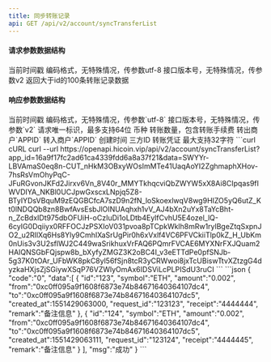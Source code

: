 ---
title: 同步转账记录
api: GET /api/v2/account/syncTransferList
---

#### 请求参数数据结构
<ParamField query="time" type="long" required>
    当前时间戳
</ParamField>
<ParamField query="charset" type="string" required>
    编码格式，无特殊情况，传参数utf-8
</ParamField>
<ParamField query="version" type="string" required>
    接口版本号，无特殊情况，传参数v2
</ParamField>

<ParamField query="max_id" type="string" required>
    返回大于id的100条转账记录数据
</ParamField>


#### 响应参数数据结构
<ResponseField type="object[ ]">
    <Expandable title="object">
        <ResponseField name="time" type="long">当前时间戳</ResponseField>
        <ResponseField name="charset" type="string">编码格式，无特殊情况，传参数`utf-8`</ResponseField>
        <ResponseField name="version" type="string">接口版本号，无特殊情况，传参数`v2`</ResponseField>
        <ResponseField name="id" type="string">请求唯一标识，最多支持64位</ResponseField>
        <ResponseField name="symbol" type="string">币种</ResponseField>
        <ResponseField name="amount" type="string">转账数量，包含转账手续费</ResponseField>
        <ResponseField name="from" type="string">转出商户`APPID`</ResponseField>
        <ResponseField name="to" type="string">转入商户`APPID`</ResponseField>
        <ResponseField name="created_at" type="long">创建时间</ResponseField>
        <ResponseField name="request_id" type="string">三方ID</ResponseField>
        <ResponseField name="receipt" type="string">转账凭证</ResponseField>
        <ResponseField name="remark" type="string">最大支持32字符</ResponseField>
    </Expandable>
</ResponseField>



<RequestExample>
  ```curl cURL
  curl
  --url https://openapi.hicoin.vip/api/v2/account/syncTransferList?app_id=16a9f17fc2ad61ca4339fdd6a8a37f21&data=SWYYr-LBVAmaS0eq8n-CUT_nHkM3OBxyWOsImMTe41UaqAoYI2ZghmaphXHov-7hsRsVmOhyPqC-JFuRGvonJKFd2Jirxv6Vn_8V40r_MMYTkhqcviQbZWYW5xX8Ai8CIpqas9fIWVDIYA_NKBl0UCJpwGxscxLNpjq5Z8-BTyIYDsVBquM9zEQGBCfcA7szD9n2fN_loSkoexlwqV8wg9HIZO5yQ6utZ_Kt0lNDQQb8zn8BwfAvsEsbJlOINUAqhxh1vV_AJ4bXn2uYx8TaYcBht-n_ZcBdxIDt975dbOFUiH-oCzIuDi1oLDtb4EylfCvhU5E4ozel_lQ-6cyIG0Dqiiyx0RFFOCJzPSXIoV031pvoa8pTCpkWklh8mRw1rylBgeZtqSxpnJO2_u2RIlXq6Hs8Yly9CmhIXaSrUgPir0h6xVxlf4VC6PFVCkiiTlp0kZ_H_UbKm0nUis3v3U2sflWJ2C449waSrikhuxVrFAQ6PQmrFVCAE6MYXNrFXJQuam2HAIQNSGbFQjspw8b_bXyfyZMGZ3K2oBC4I_v3eETTdPe0pfSNJb-5g37K0tOAr_UFbWK8pkC8yl56fSjn8tcR3yCRWwoi8jxTcUBiswTtvXZtzgG4dyzkaHXjsZjSGiywXSqP76VZWlyOmAx6IDSViLcPLPISdU3ruCI
  ```
</RequestExample>



<ResponseExample>
```json
{
    "code":"0",
    "data":[
        {
            "id":"123",
            "symbol":"ETH",
            "amount":"0.002",
            "from":"0xc0ff095a9f1608f6873e74b84671640364107dc4",
            "to":"0xc0ff095a9f1608f6873e74b84671640364107dc5",
            "created_at":1551429063000,
            "request_id":"123123",
            "receipt":"4444444",
            "remark":"备注信息"
        },
        {
            "id":"124",
            "symbol":"ETH",
            "amount":"0.002",
            "from":"0xc0ff095a9f1608f6873e74b84671640364107dc4",
            "to":"0xc0ff095a9f1608f6873e74b84671640364107dc5",
            "created_at":1551429063111,
            "request_id":"123124",
            "receipt":"4444445",
            "remark":"备注信息"
        }
    ],
    "msg":"成功"
}
```
</ResponseExample>